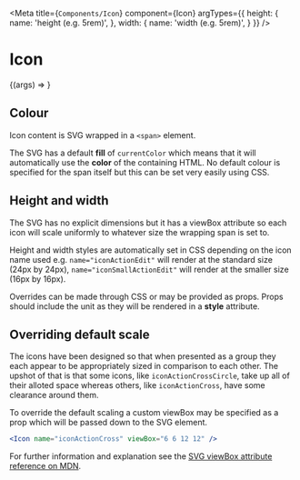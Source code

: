 

<Meta
  title={`Components/Icon`}
  component={Icon}
  argTypes={{
    height: {
      name: 'height (e.g. 5rem)',
    },
    width: {
      name: 'width (e.g. 5rem)',
    }
  }}
/>

# Icon

<Canvas>
  <Story name="Icon" args={{ 
      name: 'iconDirectionalArrowDown'
    }}>
    {(args) => <Icon {...args} />}
  </Story>
</Canvas>

## Colour
Icon content is SVG wrapped in a `<span>` element.

The SVG has a default **fill** of `currentColor` which means that it will automatically use the **color** of the containing HTML. No default colour is specified for the span itself but this can be set very easily using CSS.

## Height and width
The SVG has no explicit dimensions but it has a viewBox attribute so each icon will scale uniformly to whatever size the wrapping span is set to.

Height and width styles are automatically set in CSS depending on the icon name used e.g. `name="iconActionEdit"` will render at the standard size (24px by 24px), `name="iconSmallActionEdit"` will render at the smaller size (16px by 16px).

Overrides can be made through CSS or may be provided as props. Props should include the unit as they will be rendered in a **style** attribute.

## Overriding default scale
The icons have been designed so that when presented as a group they each appear to be appropriately sized in comparison to each other. The upshot of that is that some icons, like `iconActionCrossCircle`, take up all of their alloted space whereas others, like `iconActionCross`, have some clearance around them.

To override the default scaling a custom viewBox may be specified as a prop which will be passed down to the SVG element.

```jsx
<Icon name="iconActionCross" viewBox="6 6 12 12" />
```

For further information and explanation see the [SVG viewBox attribute reference on MDN](https://developer.mozilla.org/en-US/docs/Web/SVG/Attribute/viewBox).


